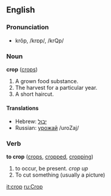 ==English==
===Pronunciation===
*krŏp, /krɒp/, /krQp/

===Noun===
'''crop''' ([[crops]])

# A grown food substance.
# The harvest for a particular year.
# A short haircut.

====Translations====
*Hebrew: [[יבול]]
*Russian: [[урожай]] /uroZaj/

===Verb===
'''to crop''' ([[crops]], [[cropped]], [[cropping]])

# to occur, be present. ''crop up''
# To cut something (usually a picture)

[[it:crop]]
[[ru:Crop]]